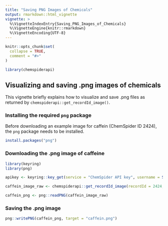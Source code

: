 ```yaml
---
title: "Saving PNG Images of Chemicals"
output: rmarkdown::html_vignette
vignette: >
  %\VignetteIndexEntry{Saving_PNG_Images_of_Chemicals}
  %\VignetteEngine{knitr::rmarkdown}
  %\VignetteEncoding{UTF-8}
---
```


```r
knitr::opts_chunk$set(
  collapse = TRUE,
  comment = "#>"
)
```

```r
library(chemspiderapi)
```


## Visualizing and saving .png images of chemicals

This vignette briefly explains how to visualize and save .png files as returned by `chemspiderapi::get_recordId_image()`. 

### Installing the required `png` package

Before downloading an example image for caffein (ChemSpider ID 2424), the `png` package needs to be installed.

```r
install.packages("png")
```

### Downloading the .png image of caffeine


```r
library(keyring)
library(png)

apikey <- keyring::key_get(service = "ChemSpider API key", username = Sys.getenv("USERNAME"))

caffein_image_raw <- chemspiderapi::get_recordId_image(recordId = 2424, apikey = apikey)

caffein_png <- png::readPNG(caffein_image_raw)
```

### Saving the .png image

```r
png::writePNG(caffein_png, target = "caffein.png")
```

